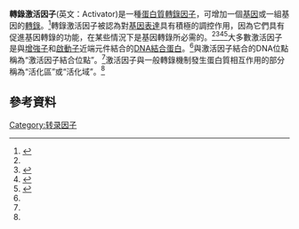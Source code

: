 {{translating|[[:en:Activator|:en:Activator]]||tpercent=|time=2021-03-17UTC12:52:46}}
{{Request translation|en|}}

'''轉錄激活因子'''(英文：Activator)是一種[[蛋白質|蛋白質]][[轉錄因子|轉錄因子]]，可增加一個[[基因|基因]]或一組基因的[[轉錄|轉錄]]。<ref name=":0">{{Cite journal|last=Ma|first=Jun|date=2011|title=Transcriptional activators and activation mechanisms|url=https://pubmed.ncbi.nlm.nih.gov/22180087/|journal=Protein & Cell|volume=2|issue=11|pages=879–888|doi=10.1007/s13238-011-1101-7|issn=1674-8018|pmc=4712173|pmid=22180087|via=PubMed}}</ref>轉錄激活因子被認為對[[基因表達|基因表達]]具有積極的調控作用，因為它們具有促進基因轉錄的功能，在某些情況下是基因轉錄所必需的。<ref name=":0" /><ref name=":1">{{Cite book|last1=Alberts|first1=Bruce|url=https://www.worldcat.org/oclc/887605755|title=Molecular Biology of the Cell|last2=Johnson|first2=Alexander|last3=Lewis|first3=Julian|last4=Morgan|first4=David|last5=Raff|first5=Martin|last6=Roberts|first6=Keith|last7=Walter|first7=Peter|publisher=Garland Science|year=2015|isbn=978-0-8153-4432-2|edition=Sixth|location=New York, NY|pages=373–392|oclc=887605755}}</ref><ref name=":2">{{Cite book|last1=Madigan|first1=Michael T|url=https://www.worldcat.org/oclc/958205447|title=Brock Biology of Microorganisms|last2=Bender|first2=Kelly S|last3=Buckley|first3=Daniel H|last4=Sattley|first4=Matthew W|last5=Stahl|first5=David A|publisher=Pearson|year=2018|isbn=978-0-13-426192-8|edition=Fifteenth|location=NY, NY|pages=174–179|oclc=958205447}}</ref><ref name=":3">{{Cite journal|last1=Griffiths|first1=Anthony J.F.|last2=Gelbart|first2=William M.|last3=Miller|first3=Jeffrey H.|last4=Lewontin|first4=Richard C.|date=1999|title=The Basics of Prokaryotic Transcriptional Regulation|url=https://www.ncbi.nlm.nih.gov/books/NBK21459/|journal=Modern Genetic Analysis|language=en|via=NCBI}}</ref>大多數激活因子是與[[增強子|增強子]]和[[啟動子|啟動子]]近端元件結合的[[DNA結合蛋白|DNA結合蛋白]]。<ref name=":0" />與激活因子結合的DNA位點稱為“激活因子結合位點”。<ref name=":2" />激活因子與一般轉錄機制發生蛋白質相互作用的部分稱為“活化區”或“活化域”。<ref name=":0" />

==參考資料==
{{Reflist}}

[[Category:转录因子|Category:转录因子]]